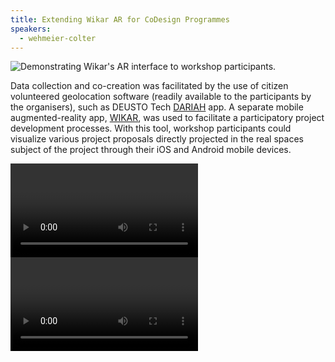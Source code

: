 ```yaml
---
title: Extending Wikar AR for CoDesign Programmes
speakers:
  - wehmeier-colter
---
```

![](images/demo-1.png "Demonstrating Wikar's AR interface to workshop participants.")

Data collection and co-creation was facilitated by the use of citizen volunteered geolocation software (readily available to the participants by the organisers), such as DEUSTO Tech [DARIAH](https://play.google.com/store/apps/details?id=mobility.deustotech.dariah_android) app. A separate mobile augmented-reality app, [WIKAR](http://wikar.co/), was used to facilitate a participatory project development processes. With this tool, workshop participants could visualize various project proposals directly projected in the real spaces subject of the project through their iOS and Android mobile devices.

<Video provider="youtube" id="HPZPO5Xp7hU">
  Video recording of Wikar AR proposal visualization on site.
</Video>

<Video provider="youtube" id="XQfSdYfbdkw">
  Presentation by Colter Wehmeier
</Video>

<Speakers>
  <Speaker speaker="wehmeier-colter" />
</Speakers>

